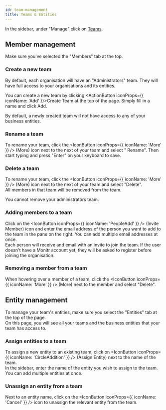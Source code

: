 ```yaml
---
id: team-management
title: Teams & Entities
---
```



In the sidebar, under "Manage" click on [<Icon iconName="WorkforceManagement" /> Teams](https://app.monitr.be/dashboard/manage/teams/members).

## Member management

Make sure you've selected the "Members" tab at the top.

### Create a new team
By default, each organisation will have an "Administrators" team. They will have full access to your organisations and its entities.

You can create a new team by clicking <ActionButton iconProps={{ iconName: 'Add' }}>Create Team</ActionButton> at the top of the page. Simply fill in a name and click <PrimaryButton>Add</PrimaryButton>.

<MessageBar>By default, a newly created team will not have access to any of your business entities.</MessageBar>

### Rename a team
To rename your team, click the <IconButton iconProps={{ iconName: 'More' }} /> (More) icon next to the next of your team and select "<Icon iconName="Rename" /> Rename". Then start typing and press "Enter" on your keyboard to save.

### Delete a team
To rename your team, click the <IconButton iconProps={{ iconName: 'More' }} /> (More) icon next to the next of your team and select "<Icon iconName="Delete" />Delete".   
All members in that team will be removed from the team.

<MessageBar>You cannot remove your administrators team.</MessageBar>

### Adding members to a team
Click on the <IconButton iconProps={{ iconName: 'PeopleAdd' }} /> (Invite Member) icon and enter the email address of the person you want to add to the team in the pane on the right. You can add multiple email addresses at once.   
Each person will receive and email with an invite to join the team. If the user doesn't have a Monitr account yet, they will be asked to register before joining the organisation.

### Removing a member from a team
When hovering over a member of a team, click the <IconButton iconProps={{ iconName: 'More' }} /> (More) next to the member and select "<Icon iconName="Delete" />Delete".

## Entity management

To manage your team's entities, make sure you select the "Entities" tab at the top of the page.   
On this page, you will see all your teams and the business entities that your team has access to.

### Assign entities to a team
To assign a new entity to an existing team, click on <IconButton iconProps={{ iconName: 'CircleAddition' }} /> (Assign Entity) next to the name of the team.   
In the sidebar, enter the name of the entity you wish to assign to the team. You can add multiple entities at once.

### Unassign an entity from a team
Next to an entity name, click on the <IconButton iconProps={{ iconName: 'Cancel' }} /> icon to unassign the relevant entity from the team.

